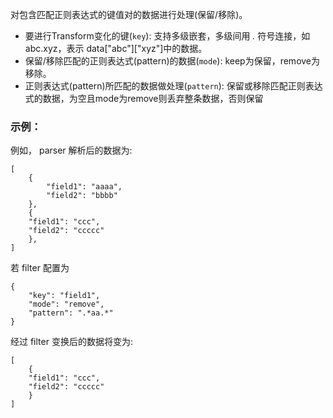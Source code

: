对包含匹配正则表达式的键值对的数据进行处理(保留/移除)。
* 要进行Transform变化的键(`key`): 支持多级嵌套，多级间用 *.* 符号连接，如 abc.xyz，表示 data["abc"]["xyz"]中的数据。
* 保留/移除匹配的正则表达式(pattern)的数据(`mode`):  keep为保留，remove为移除。
* 正则表达式(pattern)所匹配的数据做处理(`pattern`): 保留或移除匹配正则表达式的数据，为空且mode为remove则丢弃整条数据，否则保留

### **示例**：

例如， parser 解析后的数据为:

```
[
	{
		"field1": "aaaa",
		"field2": "bbbb"
	},
	{
    "field1": "ccc",
    "field2": "ccccc"
	},
]

```

若 filter 配置为
```
{
    "key": "field1",
    "mode": "remove",
    "pattern": ".*aa.*"
}
```

经过 filter 变换后的数据将变为:
```
[
	{
    "field1": "ccc",
    "field2": "ccccc"
	}
]
```